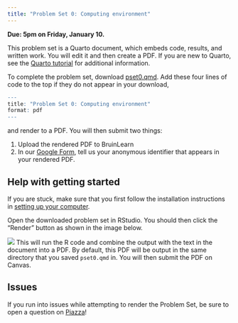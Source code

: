 ```yaml
---
title: "Problem Set 0: Computing environment"
---
```


**Due: 5pm on Friday, January 10.**

This problem set is a Quarto document, which embeds code, results, and written work. You will edit it and then create a PDF. If you are new to Quarto, see the [Quarto tutorial](https://quarto.org/docs/get-started/hello/rstudio.html) for additional information.

To complete the problem set, download <a href="../assets/pset0/pset0.qmd" download>pset0.qmd</a>. Add these four lines of code to the top if they do not appear in your download,

```r
---
title: "Problem Set 0: Computing environment"
format: pdf
---
```

and render to a PDF. You will then submit two things:

1) Upload the rendered PDF to BruinLearn
2) In our [Google Form](https://docs.google.com/forms/d/e/1FAIpQLSfMxlewBaz7QJ3uKNCsj2g5rukOOumqrZVAnu-ckybbfwvFsg/viewform?usp=sf_link), tell us your anonymous identifier that appears in your rendered PDF.

## Help with getting started

If you are stuck, make sure that you first follow the installation instructions in [setting up your computer](../topics/r_basics.qmd).

Open the downloaded problem set in RStudio. You should then click
the "Render" button as shown in the image below.

![](../assets/pset0/render.png)
This will run the R code and combine the output with the text in the document
into a PDF. By default, this PDF will be output in the same directory that
you saved `pset0.qmd` in. You will then submit the PDF on Canvas.

<!-- ::: {.callout-tip} -->
<!-- If you're not sure what your working directory is, run `getwd()` in your -->
<!-- RStudio console. This will print your working directory. You can set it to the place you've saved this file by clicking the top menu Session -> Set Working Directory -> To Source File Location. -->
<!-- ::: -->

## Issues

If you run into issues while attempting to render the Problem Set, be sure
to open a question on
[Piazza]("https://piazza.com/class/m3q7dpj6kqd2fn")!